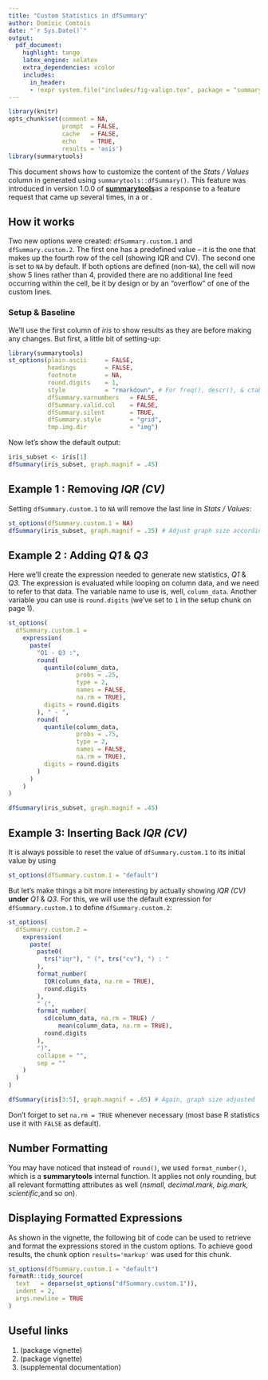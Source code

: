 ```yaml
---
title: "Custom Statistics in dfSummary"
author: Dominic Comtois
date: "`r Sys.Date()`"
output:
  pdf_document: 
    highlight: tango
    latex_engine: xelatex
    extra_dependencies: xcolor
    includes:
      in_header: 
      - !expr system.file("includes/fig-valign.tex", package = "summarytools")
---
```


\definecolor{MidnightBlue}{HTML}{2E74B5}

```r
library(knitr)
opts_chunk$set(comment = NA, 
               prompt  = FALSE,
               cache   = FALSE,
               echo    = TRUE,
               results = 'asis')
library(summarytools)
```

This document shows how to customize the content of the *Stats / Values* column
in [\color{MidnightBlue}{data frame
summaries}](https://cran.r-project.org/web/packages/summarytools/vignettes/introduction.html#data-frame-summaries-dfsummary)
generated using `summarytools::dfSummary()`. This feature was introduced in
version 1.0.0 of
[**summarytools**](https://CRAN.R-project.org/package=summarytools)as a response
to a feature request that came up several times, in a
[\color{MidnightBlue}{form}](https://github.com/dcomtois/summarytools/issues/33)
or
[\color{MidnightBlue}{another}](https://github.com/dcomtois/summarytools/issues/74).

## How it works

Two new options were created: `dfSummary.custom.1` and `dfSummary.custom.2`. The
first one has a predefined value -- it is the one that makes up the fourth row
of the cell (showing IQR and CV). The second one is set to `NA` by default. If
both options are defined (non-`NA`), the cell will now show 5 lines rather than
4, provided there are no additional line feed occurring within the cell, be it
by design or by an "overflow" of one of the custom lines.

### Setup & Baseline

We'll use the first column of *iris* to show results as they are before making
any changes. But first, a little bit of setting-up:

\vspace{8pt}

```r
library(summarytools)
st_options(plain.ascii     = FALSE,
           headings        = FALSE,
           footnote        = NA,
           round.digits    = 1,
           style           = "rmarkdown", # For freq(), descr(), & ctable()
           dfSummary.varnumbers   = FALSE,
           dfSummary.valid.col    = FALSE,
           dfSummary.silent       = TRUE,
           dfSummary.style        = "grid",
           tmp.img.dir            = "img")
```

Now let's show the default output: \vspace{8pt}

```r
iris_subset <- iris[1]
dfSummary(iris_subset, graph.magnif = .45)
```

## Example 1 : Removing *IQR (CV)*

Setting `dfSummary.custom.1` to `NA` will remove the last line in *Stats /
Values*: \vspace{8pt}

```r
st_options(dfSummary.custom.1 = NA)
dfSummary(iris_subset, graph.magnif = .35) # Adjust graph size accordingly
```

## Example 2 : Adding *Q1* & *Q3*

Here we'll create the expression needed to generate new statistics, *Q1* & *Q3*.
The expression is evaluated while looping on column data, and we need to refer
to that data. The variable name to use is, well, `column_data`. Another variable
you can use is `round.digits` (we've set to `1` in the setup chunk on page 1).
\vspace{8pt}

```r
st_options(
  dfSummary.custom.1 = 
    expression(
      paste(
        "Q1 - Q3 :",
        round(
          quantile(column_data,
                   probs = .25,
                   type = 2, 
                   names = FALSE,
                   na.rm = TRUE),
          digits = round.digits
        ), " - ",
        round(
          quantile(column_data, 
                   probs = .75,
                   type = 2, 
                   names = FALSE,
                   na.rm = TRUE),
          digits = round.digits
        )
      )
    )           
)

dfSummary(iris_subset, graph.magnif = .45)
```

## Example 3: Inserting Back *IQR (CV)*

It is always possible to reset the value of `dfSummary.custom.1` to its initial
value by using

```r
st_options(dfSummary.custom.1 = "default")
```

But let's make things a bit more interesting by actually showing *IQR (CV)*
**under** *Q1* & *Q3*. For this, we will use the default expression for
`dfSummary.custom.1` to define `dfSummary.custom.2`:

\vspace{8pt}

```r
st_options(
  dfSummary.custom.2 =
    expression(
      paste(
        paste0(
          trs("iqr"), " (", trs("cv"), ") : "
        ),
        format_number(
          IQR(column_data, na.rm = TRUE),
          round.digits
        ),
        " (",
        format_number(
          sd(column_data, na.rm = TRUE) /
              mean(column_data, na.rm = TRUE),
          round.digits
        ),
        ")",
        collapse = "", 
        sep = ""
    )
  )
)

dfSummary(iris[3:5], graph.magnif = .65) # Again, graph size adjusted
```

Don't forget to set `na.rm = TRUE` whenever necessary (most base R statistics
use it with `FALSE` as default).

## Number Formatting

You may have noticed that instead of `round()`, we used `format_number()`, which
is a **summarytools** internal function. It applies not only rounding, but all
relevant formatting attributes as well (*nsmall, decimal.mark, big.mark,
scientific*,and so on).

## Displaying Formatted Expressions

As shown in the
[\color{MidnightBlue}{Introduction to summarytools}](https://cran.r-project.org/web/packages/summarytools/vignettes/introduction.html)
vignette, the following bit of code can be used to retrieve and format the
expressions stored in the custom options. To achieve good results, the chunk
option `results='markup'` was used for this chunk.

```r
st_options(dfSummary.custom.1 = "default")
formatR::tidy_source(
  text   = deparse(st_options("dfSummary.custom.1")),
  indent = 2,
  args.newline = TRUE
)
```

## Useful links

1.  [\color{MidnightBlue}{Introduction to summarytools}](https://cran.r-project.org/web/packages/summarytools/vignettes/introduction.html)
    (package vignette)
2.  [\color{MidnightBlue}{Summarytools in R Markdown Documents}](https://cran.r-project.org/web/packages/summarytools/vignettes/rmarkdown.html)
    (package vignette)
3.  [\color{MidnightBlue}{Data Frame Summaries in PDF's}](https://raw.githubusercontent.com/dcomtois/summarytools/master/doc/Data-Frame-Summaries-in-PDFs.pdf)
    (supplemental documentation)
